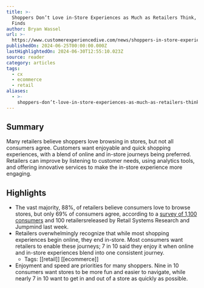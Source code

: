 ```yaml
---
title: >-
  Shoppers Don’t Love in-Store Experiences as Much as Retailers Think, Study
  Finds
author: Bryan Wassel
url: >-
  https://www.customerexperiencedive.com/news/shoppers-in-store-experiences-fun-seamless-voice-of-customer/719820/?utm_source=Sailthru&utm_medium=email&utm_campaign=Newsletter%20Weekly%20Roundup:%20CX%20Dive:%20Daily%20Dive%2006-29-2024&utm_term=CX%20Dive%20Weekender
publishedOn: 2024-06-25T00:00:00.000Z
lastHighlightedOn: 2024-06-30T12:55:10.023Z
source: reader
category: articles
tags:
  - cx
  - ecommerce
  - retail
aliases:
  - >-
    shoppers-don’t-love-in-store-experiences-as-much-as-retailers-think-study-finds
---
```

## Summary

Many retailers believe shoppers love browsing in stores, but not all consumers agree. Customers want enjoyable and quick shopping experiences, with a blend of online and in-store journeys being preferred. Retailers can improve by listening to customer needs, using analytics tools, and offering innovative services to make the in-store experience more engaging.

## Highlights
- The vast majority, 88%, of retailers believe consumers love to browse stores, but only 69% of consumers agree, according to a [survey of 1,100 consumers](https://www.jumpmind.com/retail-systems-research-rsr-report/) and 100 retailersreleased by Retail Systems Research and Jumpmind last week.
- Retailers overwhelmingly recognize that while most shopping experiences begin online, they end in-store. Most consumers want retailers to enable these journeys; 7 in 10 said they enjoy it when online and in-store experiences blend into one consistent journey.
    - Tags: [[retail]] [[ecommerce]] 
- Enjoyment and speed are priorities for many shoppers. Nine in 10 consumers want stores to be more fun and easier to navigate, while nearly 7 in 10 want to get in and out of a store as quickly as possible.

